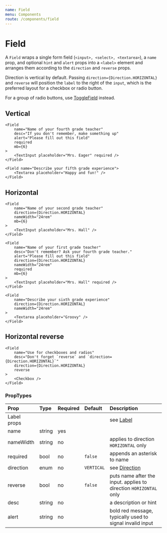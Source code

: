```yaml
---
name: Field
menu: Components
route: /components/field
---
```



# Field

A `Field` wraps a single form field (`<input>, <select>, <textarea>`),
a `name` prop, and optional `hint` and `alert` props into a `<label>` element
and arranges them according to the `direction` and `reverse` props.

Direction is vertical by default. Passing `direction={Direction.HORIZONTAL}`
and `reverse` will position the `label` to the right of the `input`, which is
the preferred layout for a checkbox or radio button.

For a group of radio buttons, use [ToggleField](/components/toggleField) instead.

## Vertical

<Playground>
    <Field name="Name of your third grade teacher" mb={6}>
        <TextInput placeholder="Mrs. Kennedy" />
    </Field>

    <Field
        name="Name of your fourth grade teacher"
        desc="If you don't remember, make something up"
        alert="Please fill out this field"
        required
        mb={6}
    >
        <TextInput placeholder="Mrs. Eager" required />
    </Field>

    <Field name="Describe your fifth grade experience">
        <Textarea placeholder="Happy and fun!" />
    </Field>
</Playground>


## Horizontal

<Playground>
    <Field
        name="Name of school"
        direction={Direction.HORIZONTAL}
        nameWidth="24rem"
        required
        mb={6}
    >
        <TextInput placeholder="Arkham Elementary" />
    </Field>

    <Field
        name="Name of your second grade teacher"
        direction={Direction.HORIZONTAL}
        nameWidth="24rem"
        mb={6}
    >
        <TextInput placeholder="Mrs. Hall" />
    </Field>

    <Field
        name="Name of your first grade teacher"
        desc="Don't remember? Ask your fourth grade teacher."
        alert="Please fill out this field"
        direction={Direction.HORIZONTAL}
        nameWidth="24rem"
        required
        mb={6}
    >
        <TextInput placeholder="Mrs. Hall" required />
    </Field>

    <Field
        name="Describe your sixth grade experience"
        direction={Direction.HORIZONTAL}
        nameWidth="24rem"
    >
        <Textarea placeholder="Groovy" />
    </Field>
</Playground>


## Horizontal reverse

<Playground>
    <Field
        name="Label after the input"
        direction={Direction.HORIZONTAL}
        reverse
        mb={4}
    >
        <Checkbox />
    </Field>

    <Field
        name="Use for checkboxes and radios"
        desc="Don't forget `reverse` and `direction={Direction.HORIZONTAL}`"
        direction={Direction.HORIZONTAL}
        reverse
    >
        <Checkbox />
    </Field>
</Playground>


### PropTypes

| Prop | Type | Required | Default | Description |
|:-----|:-----|:---------|:--------|:------------|
| Label props | | | | see [Label](/components/label) |
| name | string | yes | | |
| nameWidth | string | no | | applies to direction `HORIZONTAL` only |
| required | bool | no | `false` | appends an asterisk to name |
| direction | enum | no | `VERTICAL` | see [Direction](/common/direction) |
| reverse | bool | no | `false` | puts name after the input. applies to direction `HORIZONTAL` only |
| desc | string | no | | a description or hint |
| alert | string | no | | bold red message, typically used to signal invalid input |
